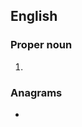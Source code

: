 {{also|fera|fêra|-fera}}
==English==

===Proper noun===
{{en-proper noun}}

# {{lb|en|US}} {{initialism of|{{w|Federal Emergency Relief Administration}}|lang=en}}

===Anagrams===
* {{anagrams|en|a=aefr|Fear|Rafe|fare|fear|reaf}}